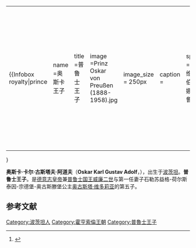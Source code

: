 {{expand|time=2015-01-03T17:01:19+00:00}}
{{refimprove|time=2015-01-03T17:01:19+00:00}}
{|align=right
|{{Infobox royalty|prince
| name           =奥斯卡王子
| title          =普鲁士王子
| image          =Prinz Oskar von Preußen (1888-1958).jpg
| image_size = 250px
| caption        =
| spouse         =巴瑟维茨女伯爵伊娜·冯·鲁平
| issue          =奥斯卡王子<br>布尔夏德王子<br>赫而泽蕾德公主<br>威廉-卡尔王子
| royal house    =[[霍亨索伦王朝|霍亨索伦王朝]]
| father         =[[威廉二世_(德国)|威廉二世]]
| mother         =[[奥古斯塔·维多莉亚|奥古斯塔·维多莉亚]]
| birth_date  ={{birth date|1888|07|27|df=y}}
| birth_place ={{flag|German Empire}}[[普鲁士王国|普鲁士王国]][[波茨坦|波茨坦]][[大理石宫殿|大理石宫殿]]<ref name="Kirschstein">{{cite web |url=http://www.preussen.de/de/geschichte/1888_wilhelm_ii./kinder/oskar.html |title=Oskar Prinz von Preussen |last1=Kirschstein |first1=Jörg |year=2003 |accessdate=11 December 2012 |archive-url=https://web.archive.org/web/20150522144927/http://www.preussen.de/de/Geschichte/1888_Wilhelm_II./Kinder/Oskar.html |archive-date=2015-05-22 |dead-url=yes }}</ref>
| death_date  = {{death date and age|1958|01|27|1888|07|27|df=y}}
| death_place ={{flag|West Germany}}[[巴伐利亚|巴伐利亚]][[慕尼黑|慕尼黑]]
| burial_place = [[霍亨索伦城堡|霍亨索伦城堡]]
|}}

'''奥斯卡·卡尔·古斯塔夫·阿道夫'''（'''Oskar Karl Gustav Adolf'''，{{bd|1888年|7月27日|1958年|1月27日}}），出生于[[波茨坦|波茨坦]]。'''普鲁士王子'''。是[[德国君主列表|德意志皇帝]]兼[[普鲁士国王列表|普鲁士国王]][[威廉二世_(德国)|威廉二世]]与第一任妻子石勒苏益格-荷尔斯泰因-宗德堡-奥古斯滕堡公主[[奥古斯塔·维多莉亚|奥古斯塔·维多莉亚]]的第五子。

== 参考文献 ==
{{reflist}}

{{Authority control}}
{{DEFAULTSORT: Oskar}}
[[Category:波茨坦人|Category:波茨坦人]]
[[Category:霍亨索倫王朝|Category:霍亨索倫王朝]]
[[Category:普魯士王子|Category:普魯士王子]]